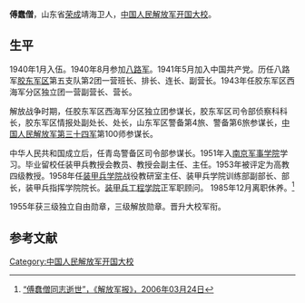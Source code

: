 {{Refimprove|time=2021-04-26T06:01:43+00:00}}
'''傅蠢僧'''{{BD|1919年|1月|2006年|1月25日}}，山东省[[荣成|荣成]]靖海卫人，[[中国人民解放军开国大校|中国人民解放军开国大校]]。
==生平==
1940年1月入伍。1940年8月参加[[八路军|八路军]]。1941年5月加入中国共产党。历任八路军[[胶东军区|胶东军区]]第五支队第2团一营班长、排长、连长、副营长。1943年任胶东军区西海军分区独立团一营副营长、营长。

解放战争时期，任胶东军区西海军分区独立团参谋长，胶东军区司令部侦察科科长，胶东军区情报处副处长、处长，山东军区警备第4旅、警备第6旅参谋长，[[中国人民解放军第三十四军|中国人民解放军第三十四军]]第100师参谋长。

中华人民共和国成立后，任青岛警备区司令部参谋长。1951年入[[南京军事学院|南京军事学院]]学习。毕业留校任装甲兵教授会教员、教授会副主任、主任。1953年被评定为高教四级教授。1958年任[[装甲兵学院|装甲兵学院]]战役教研室主任、装甲兵学院训练部副部长、部长，装甲兵指挥学院院长。[[装甲兵工程学院|装甲兵工程学院]]正军职顾问。 1985年12月离职休养。<ref>[http://mil.news.sina.com.cn/2006-03-24/0623359398.html “傅蠢僧同志逝世”，《解放军报》，2006年03月24日]</ref>

1955年获三级独立自由勋章，三级解放勋章。晋升大校军衔。
==参考文献==
<references/>
[[Category:中国人民解放军开国大校|Category:中国人民解放军开国大校]]
